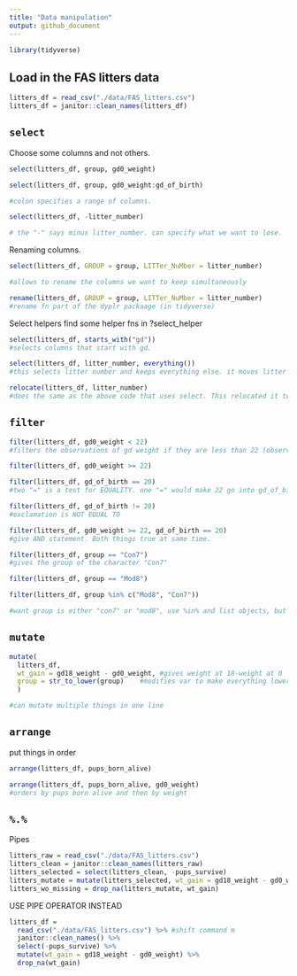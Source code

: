 ```yaml
---
title: "Data manipulation"
output: github_document
---
```


```r
library(tidyverse)
```

## Load in the FAS litters data

```r
litters_df = read_csv("./data/FAS_litters.csv")
litters_df = janitor::clean_names(litters_df)

```

## `select`

Choose some columns and not others.

```r
select(litters_df, group, gd0_weight)
```

```r
select(litters_df, group, gd0_weight:gd_of_birth)

#colon specifies a range of columns. 
```

```r
select(litters_df, -litter_number)

# the "-" says minus litter_number. can specify what we want to lose.
```

Renaming columns. 

```r
select(litters_df, GROUP = group, LITTer_NuMber = litter_number)

#allows to rename the columns we want to keep simultaneously 
```

```r
rename(litters_df, GROUP = group, LITTer_NuMber = litter_number)
#rename fn part of the dyplr packaage (in tidyverse)
```


Select helpers
find some helper fns in ?select_helper

```r
select(litters_df, starts_with("gd"))
#selects columns that start with gd. 
```


```r
select(litters_df, litter_number, everything())
#this selects litter number and keeps everything else. it moves litter number to the beginning. 
```

```r
relocate(litters_df, litter_number)
#does the same as the above code that uses select. This relocated it to the beginning. 
```

## `filter`

```r
filter(litters_df, gd0_weight < 22)
#filters the observations of gd weight if they are less than 22 (observaion of <22)
```

```r
filter(litters_df, gd0_weight >= 22)
```

```r
filter(litters_df, gd_of_birth == 20)
#two "=" is a test for EQUALITY. one "=" would make 22 go into gd_of_birth vector. 
```

```r
filter(litters_df, gd_of_birth != 20)
#exclamation is NOT EQUAL TO 
```


```r
filter(litters_df, gd0_weight >= 22, gd_of_birth == 20)
#give AND statement. Both things true at same time.
```

```r
filter(litters_df, group == "Con7")
#gives the group of the character "Con7"
```

```r
filter(litters_df, group == "Mod8")

```

```r
filter(litters_df, group %in% c("Mod8", "Con7"))

#want group is either "con7" or "mod8", use %in% and list objects, but they're characters, so make sure "c" is there.
```

## `mutate`

```r
mutate(
  litters_df, 
  wt_gain = gd18_weight - gd0_weight, #gives weight at 18-weight at 0
  group = str_to_lower(group)    #modifies var to make everything lowercase. 
  )

#can mutate multiple things in one line
```

## `arrange`
put things in order

```r
arrange(litters_df, pups_born_alive)
```

```r
arrange(litters_df, pups_born_alive, gd0_weight)
#orders by pups born alive and then by weight
```


## `%.%`
Pipes

```r
litters_raw = read_csv("./data/FAS_litters.csv")
litters_clean = janitor::clean_names(litters_raw)
litters_selected = select(litters_clean, -pups_survive)
litters_mutate = mutate(litters_selected, wt_gain = gd18_weight - gd0_weight)
litters_wo_missing = drop_na(litters_mutate, wt_gain)

```

USE PIPE OPERATOR INSTEAD

```r
litters_df = 
  read_csv("./data/FAS_litters.csv") %>% #shift command m
  janitor::clean_names() %>% 
  select(-pups_survive) %>% 
  mutate(wt_gain = gd18_weight - gd0_weight) %>% 
  drop_na(wt_gain)
```

